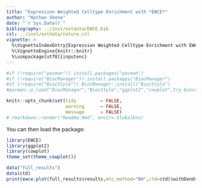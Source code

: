 ```yaml
---
title: "Expression Weighted Celltype Enrichment with *EWCE*"
author: "Nathan Skene"
date: "`r Sys.Date()`"
bibliography: ../inst/extdata/EWCE.bib
csl: ../inst/extdata/nature.csl
vignette: >
  %\VignetteIndexEntry{Expression Weighted Celltype Enrichment with EWCE}
  %\VignetteEngine{knitr::knitr}
  %\usepackage[utf8]{inputenc}    
---
```


<!-- [![Build Status](https://travis-ci.org/NathanSkene/EWCE.svg?branch=master)](https://travis-ci.org/NathanSkene/EWCE) -->
<!-- Readme.md is generated from Readme.Rmd. Please edit that file -->

```r
#if (!require("pacman")) install.packages("pacman")
#if (!require("BiocManager")) install.packages("BiocManager")
#if (!require("BiocStyle")) BiocManager::install("BiocStyle")
#pacman::p_load("BiocManager","BiocStyle","ggplot2","cowplot",try.bioconductor=TRUE)

knitr::opts_chunk$set(tidy         = FALSE,
                      warning      = FALSE,
                      message      = FALSE)
# rmarkdown::render("Readme.Rmd", envir=.GlobalEnv)
```

You can then load the package:

```r
library(EWCE)
library(ggplot2)
library(cowplot)
theme_set(theme_cowplot())
```

```r
data("full_results")
data(ctd)
print(ewce.plot(full_results$results,mtc_method="BH",ctd=ctd)$withDendro)
```
